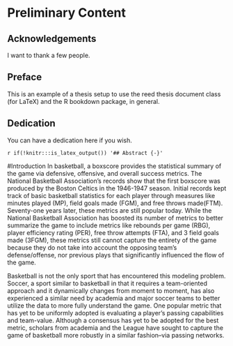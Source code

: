 # Preliminary Content {-}

## Acknowledgements {-}

I want to thank a few people.

## Preface {-}

This is an example of a thesis setup to use the reed thesis document class
(for LaTeX) and the R bookdown package, in general.

## Dedication {-}

You can have a dedication here if you wish. 

`r if(!knitr:::is_latex_output()) '## Abstract {-}'`

#Introduction
In basketball, a boxscore provides the statistical summary of the game via defensive, offensive, and overall success metrics. The National Basketball Association's records show that the first boxscore was produced by the Boston Celtics in the 1946-1947 season. Initial records kept track of basic basketball statistics for each player through measures like minutes played (MP), field goals made (FGM), and free throws made(FTM). Seventy-one years later, these metrics are still popular today. While the National Basketball Association has boosted its number of metrics to better summarize the game to include metrics like rebounds per game (RBG), player efficiency rating (PER), free throw attempts (FTA), and 3 field goals made (3FGM), these metrics still cannot capture the entirety of the game because they do not take into account the opposing team's defense/offense, nor previous plays that significantly influenced the flow of the game.

Basketball is not the only sport that has encountered this modeling problem. Soccer, a sport similar to basketball in that it requires a team-oriented approach and it dynamically changes from moment to moment, has also experienced a similar need by academia and major soccer teams to better utilize the data to more fully understand the game. One popular metric that has yet to be uniformly adopted is evaluating a player's passing capabilities and team-value. Although a consensus has yet to be adopted for the best metric, scholars from academia and the League have sought to capture the game of basketball more robustly in a similar fashion--via passing networks.
